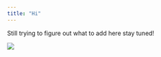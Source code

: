 ```yaml
---
title: "Hi"
---
```


Still trying to figure out what to add here stay tuned!

![](images/nerd.gif)

